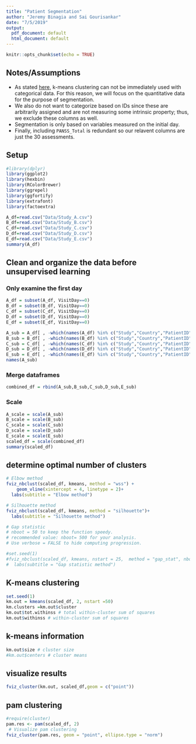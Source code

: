 ```yaml
---
title: "Patient Segmentation"
author: "Jeremy Binagia and Sai Gourisankar"
date: "7/5/2019"
output:
  pdf_document: default
  html_document: default
---
```


```r
knitr::opts_chunk$set(echo = TRUE)
```

## Notes/Assumptions
- As stated [here](https://datascience.stackexchange.com/questions/22/k-means-clustering-for-mixed-numeric-and-categorical-data?answertab=votes#tab-top), k-means clustering can not be immediately used with categorical data. For this reason, we will focus on the quantitative data for the purpose of segmentation.
- We also do not want to categorize based on IDs since these are arbitrarily assigned and are not measuring some intrinsic property; thus, we exclude these columns as well.
- Segmentation is only based on variables measured on the initial day. 
- Finally, including `PANSS_Total` is redundant so our relavent columns are just the 30 assessments. 


## Setup
```r
#library(dplyr)
library(ggplot2)
library(hexbin)
library(RColorBrewer)
library(ggrepel)
library(ggfortify)
library(extrafont)
library(factoextra)
```

```r
A_df=read.csv("Data/Study_A.csv")
B_df=read.csv("Data/Study_B.csv")
C_df=read.csv("Data/Study_C.csv")
D_df=read.csv("Data/Study_D.csv")
E_df=read.csv("Data/Study_E.csv")
summary(A_df)
```

## Clean and organize the data before unsupervised learning

### Only examine the first day
```r
A_df = subset(A_df, VisitDay==0)
B_df = subset(B_df, VisitDay==0)
C_df = subset(C_df, VisitDay==0)
D_df = subset(D_df, VisitDay==0)
E_df = subset(E_df, VisitDay==0)
```

```r
A_sub = A_df[ , -which(names(A_df) %in% c("Study","Country","PatientID","SiteID","RaterID","AssessmentiD","TxGroup","VisitDay","PANSS_Total","LeadStatus"))]
B_sub = B_df[ , -which(names(B_df) %in% c("Study","Country","PatientID","SiteID","RaterID","AssessmentiD","TxGroup","VisitDay","PANSS_Total","LeadStatus"))]
C_sub = C_df[ , -which(names(C_df) %in% c("Study","Country","PatientID","SiteID","RaterID","AssessmentiD","TxGroup","VisitDay","PANSS_Total","LeadStatus"))]
D_sub = D_df[ , -which(names(D_df) %in% c("Study","Country","PatientID","SiteID","RaterID","AssessmentiD","TxGroup","VisitDay","PANSS_Total","LeadStatus"))]
E_sub = E_df[ , -which(names(E_df) %in% c("Study","Country","PatientID","SiteID","RaterID","AssessmentiD","TxGroup","VisitDay","PANSS_Total","LeadStatus"))]
names(A_sub)
```

### Merge dataframes
```r
combined_df = rbind(A_sub,B_sub,C_sub,D_sub,E_sub)
```

### Scale
```r
A_scale = scale(A_sub)
B_scale = scale(B_sub)
C_scale = scale(C_sub)
D_scale = scale(D_sub)
E_scale = scale(E_sub)
scaled_df = scale(combined_df)
summary(scaled_df)
```

## determine optimal number of clusters
```r
# Elbow method
fviz_nbclust(scaled_df, kmeans, method = "wss") +
    geom_vline(xintercept = 4, linetype = 2)+
  labs(subtitle = "Elbow method")

# Silhouette method
fviz_nbclust(scaled_df, kmeans, method = "silhouette")+
  labs(subtitle = "Silhouette method")

# Gap statistic
# nboot = 50 to keep the function speedy. 
# recommended value: nboot= 500 for your analysis.
# Use verbose = FALSE to hide computing progression.

#set.seed(1)
#fviz_nbclust(scaled_df, kmeans, nstart = 25,  method = "gap_stat", nboot = 50)+
#  labs(subtitle = "Gap statistic method")
```

## K-means clustering
```r
set.seed(1)
km.out = kmeans(scaled_df, 2, nstart =50)
km.clusters =km.out$cluster
km.out$tot.withinss # total within-cluster sum of squares
km.out$withinss # within-cluster sum of squares
```

## k-means information
```r
km.out$size # cluster size
#km.out$centers # cluster means
```

## visualize results
```r
fviz_cluster(km.out, scaled_df,geom = c("point"))
```

## pam clustering
```r
#require(cluster) 
pam.res <- pam(scaled_df, 2)
 # Visualize pam clustering
fviz_cluster(pam.res, geom = "point", ellipse.type = "norm")
```

